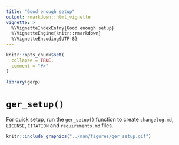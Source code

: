 ```yaml
---
title: "Good enough setup"
output: rmarkdown::html_vignette
vignette: >
  %\VignetteIndexEntry{Good enough setup}
  %\VignetteEngine{knitr::rmarkdown}
  %\VignetteEncoding{UTF-8}
---
```


```r
knitr::opts_chunk$set(
  collapse = TRUE,
  comment = "#>"
)
```

```r
library(gerp)
```

# `ger_setup()`

For quick setup, run the `ger_setup()` function to create `changelog.md`, `LICENSE`, `CITATION` and `requirements.md` files.

```r
knitr::include_graphics("../man/figures/ger_setup.gif")
```
